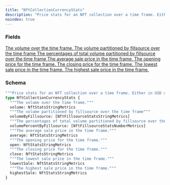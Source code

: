 ```yaml
---
title: "NftCollectionCurrencyStats"
description: "Price stats for an NFT collection over a time frame. Either in USD or the network's base token."
noindex: true
---
```


### Fields

<a href="/api-reference/types/nftstatsstringmetrics">
  <ResponseField name="volume" type="NftStatsStringMetrics">
    The volume over the time frame.
  </ResponseField>
</a>

<a href="/api-reference/types/nftfillsourcestatsstringmetrics">
  <ResponseField name="volumeByFillsource" type="[NftFillsourceStatsStringMetrics]">
    The volume partitioned by fillsource over the time frame
  </ResponseField>
</a>

<a href="/api-reference/types/nftfillsourcestatsnumbermetrics">
  <ResponseField name="volumePercentByFillsource" type="[NftFillsourceStatsNumberMetrics]">
    The percentages of total volume partitioned by fillsource over the time frame
  </ResponseField>
</a>

<a href="/api-reference/types/nftstatsstringmetrics">
  <ResponseField name="average" type="NftStatsStringMetrics">
    The average sale price in the time frame.
  </ResponseField>
</a>

<a href="/api-reference/types/nftstatsstringmetrics">
  <ResponseField name="open" type="NftStatsStringMetrics">
    The opening price for the time frame.
  </ResponseField>
</a>

<a href="/api-reference/types/nftstatsstringmetrics">
  <ResponseField name="close" type="NftStatsStringMetrics">
    The closing price for the time frame.
  </ResponseField>
</a>

<a href="/api-reference/types/nftstatsstringmetrics">
  <ResponseField name="lowestSale" type="NftStatsStringMetrics">
    The lowest sale price in the time frame.
  </ResponseField>
</a>

<a href="/api-reference/types/nftstatsstringmetrics">
  <ResponseField name="highestSale" type="NftStatsStringMetrics">
    The highest sale price in the time frame.
  </ResponseField>
</a>

### Schema


```graphql 
"""Price stats for an NFT collection over a time frame. Either in USD or the network's base token."""
type NftCollectionCurrencyStats {
  """The volume over the time frame."""
  volume: NftStatsStringMetrics
  """The volume partitioned by fillsource over the time frame"""
  volumeByFillsource: [NftFillsourceStatsStringMetrics]
  """The percentages of total volume partitioned by fillsource over the time frame"""
  volumePercentByFillsource: [NftFillsourceStatsNumberMetrics]
  """The average sale price in the time frame."""
  average: NftStatsStringMetrics
  """The opening price for the time frame."""
  open: NftStatsStringMetrics
  """The closing price for the time frame."""
  close: NftStatsStringMetrics
  """The lowest sale price in the time frame."""
  lowestSale: NftStatsStringMetrics
  """The highest sale price in the time frame."""
  highestSale: NftStatsStringMetrics
}
```
